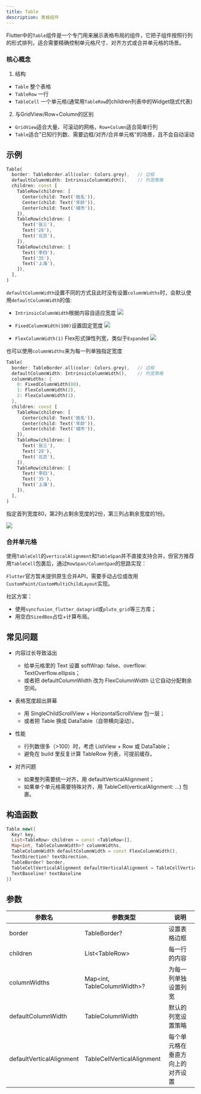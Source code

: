 ```yaml
---
title: Table
description: 表格组件
---
```


Flutter中的`Table`组件是一个专门用来展示表格布局的组件，它把子组件按照行列的形式排列，适合需要精确控制单元格尺寸、对齐方式或合并单元格的场景。

### 核心概念
1. 结构
- `Table` 整个表格
- `TableRow` 一行
- `TableCell` 一个单元格(通常用`TableRow`的children列表中的Widget隐式代表)

2. 与GridView/Row+Column的区别
- `GridView`适合大量、可滚动的网格，`Row+Column`适合简单行列
- `Table`适合"已知行列数、需要边框/对齐/合并单元格"的场景，且不会自动滚动


## 示例
```dart
Table(
  border: TableBorder.all(color: Colors.grey),   // 边框
  defaultColumnWidth: IntrinsicColumnWidth(),    // 列宽策略
  children: const [
    TableRow(children: [
      Center(child: Text('姓名')),
      Center(child: Text('年龄')),
      Center(child: Text('城市')),
    ]),
    TableRow(children: [
      Text('张三'),
      Text('28'),
      Text('北京'),
    ]),
    TableRow(children: [
      Text('李四'),
      Text('35'),
      Text('上海'),
    ]),
  ],
)
```

`defaultColumnWidth`设置不同的方式且此时没有设置`columnWidths`时，会默认使用`defaultColumnWidth`的值:
- `IntrinsicColumnWidth`根据内容自适应宽度
![](/images/flutter_table_01.png)

- `FixedColumnWidth(100)`设置固定宽度
![](/images/flutter_table_02.png)

- `FlexColumnWidth(1)` Flex形式弹性列宽，类似于`Expanded`
![](/images/flutter_table_03.png)


也可以使用`columnWidths`来为每一列单独指定宽度
```dart
Table(
  border: TableBorder.all(color: Colors.grey),   // 边框
  defaultColumnWidth: IntrinsicColumnWidth(),    // 列宽策略
  columnWidths: {
    0: FixedColumnWidth(80),
    1: FlexColumnWidth(2),
    2: FlexColumnWidth(1),
  },
  children: const [
    TableRow(children: [
      Center(child: Text('姓名')),
      Center(child: Text('年龄')),
      Center(child: Text('城市')),
    ]),
    TableRow(children: [
      Text('张三'),
      Text('28'),
      Text('北京'),
    ]),
    TableRow(children: [
      Text('李四'),
      Text('35'),
      Text('上海'),
    ]),
  ],
)
```
指定首列宽度80，第2列占剩余宽度的2份，第三列占剩余宽度的1份。

![](/images/flutter_table_04.png)


### 合并单元格
使用`TableCell`的`verticalAlignment`和`TableSpan`并不直接支持合并，但官方推荐用`TableCell`包裹后，通过`RowSpan/ColumnSpan`的思路实现：

`Flutter`官方暂未提供原生合并API，需要手动占位或改用`CustomPaint/CustomMultiChildLayout`实现。

社区方案：
- 使用`syncfusion_flutter_datagrid`或`pluto_grid`等三方库；
- 用空白`SizedBox`占位+计算布局。


## 常见问题
- 内容过长导致溢出
  - 给单元格里的 Text 设置 softWrap: false、overflow: TextOverflow.ellipsis；
  - 或者把 defaultColumnWidth 改为 FlexColumnWidth 让它自动分配剩余空间。

- 表格宽度超出屏幕
  - 用 SingleChildScrollView + HorizontalScrollView 包一层；
  - 或者把 Table 换成 DataTable（自带横向滚动）。

- 性能
  - 行列数很多（>100）时，考虑 ListView + Row 或 DataTable；
  - 避免在 build 里反复计算 TableRow 列表，可提前缓存。

- 对齐问题
  - 如果整列需要统一对齐，用 defaultVerticalAlignment；
  - 如果单个单元格需要特殊对齐，用 TableCell(verticalAlignment: ...) 包裹。



## 构造函数
```dart
Table.new({
  Key? key, 
  List<TableRow> children = const <TableRow>[], 
  Map<int, TableColumnWidth>? columnWidths, 
  TableColumnWidth defaultColumnWidth = const FlexColumnWidth(), 
  TextDirection? textDirection, 
  TableBorder? border, 
  TableCellVerticalAlignment defaultVerticalAlignment = TableCellVerticalAlignment.top, 
  TextBaseline? textBaseline
})
```


## 参数
| 参数名 |  参数类型 |  说明 |
|-------|----------|-------|
|border| TableBorder? | 设置表格边框 |
|children| List\<TableRow\> | 每一行的内容 |
|columnWidths| Map\<int, TableColumnWidth\>?  | 为每一列单独设置列宽 |
|defaultColumnWidth |  TableColumnWidth | 默认的列宽设置策略  |
|defaultVerticalAlignment | TableCellVerticalAlignment | 每个单元格在垂直方向上的对齐设置 |
